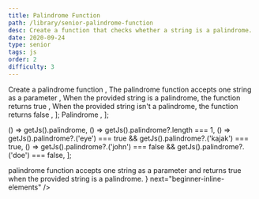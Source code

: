 ```yaml
---
title: Palindrome Function
path: /library/senior-palindrome-function
desc: Create a function that checks whether a string is a palindrome.
date: 2020-09-24
type: senior
tags: js
order: 2
difficulty: 3
---
```



  <Text size="small" color="#FAFAFA">
    Create a palindrome function
  </Text>,
  <Text size="small" color="#FAFAFA">
    The palindrome function accepts one string as a parameter
  </Text>,
  <Text size="small" color="#FAFAFA">
    When the provided string is a palindrome, the function returns true
  </Text>,
  <Text size="small" color="#FAFAFA">
    When the provided string isn't a palindrome, the function returns false
  </Text>,
];

  <Link size="small" href="https://en.wikipedia.org/wiki/Palindrome">
    Palindrome
  </Link>,
];

  () => getJs().palindrome,
  () => getJs().palindrome?.length === 1,
  () =>
    getJs().palindrome?.('eye') === true &&
    getJs().palindrome?.('kajak') === true,
  () =>
    getJs().palindrome?.('john') === false &&
    getJs().palindrome?.('doe') === false,
];

<Post>
  <CodeEditor
    tasks={tasksListData}
    help={helpListData}
    tabs={tabs}
    tests={tests}
    result={
      <>
        <Text code>palindrome</Text> function accepts one string as a parameter
        and returns true when the provided string is a palindrome.
      </>
    }
    next="beginner-inline-elements"
  />
</Post>
